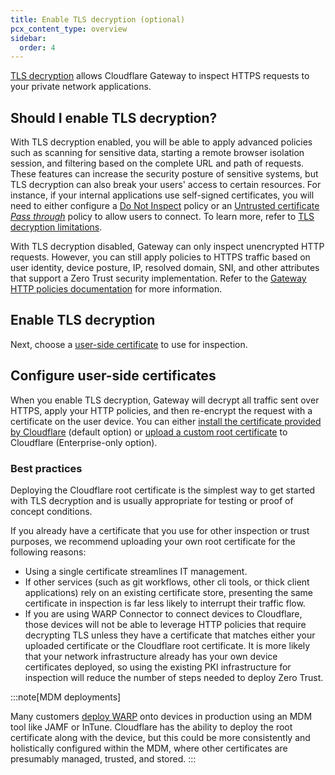 ```yaml
---
title: Enable TLS decryption (optional)
pcx_content_type: overview
sidebar:
  order: 4
---
```



[TLS decryption](https://www.cloudflare.com/learning/security/what-is-https-inspection/) allows Cloudflare Gateway to inspect HTTPS requests to your private network applications.

## Should I enable TLS decryption?

With TLS decryption enabled, you will be able to apply advanced policies such as scanning for sensitive data, starting a remote browser isolation session, and filtering based on the complete URL and path of requests. These features can increase the security posture of sensitive systems, but TLS decryption can also break your users' access to certain resources. For instance, if your internal applications use self-signed certificates, you will need to either configure a [Do Not Inspect](/cloudflare-one/policies/gateway/http-policies/#do-not-inspect) policy or an [Untrusted certificate _Pass through_](/cloudflare-one/policies/gateway/http-policies/#untrusted-certificates) policy to allow users to connect. To learn more, refer to [TLS decryption limitations](/cloudflare-one/policies/gateway/http-policies/tls-decryption/#inspection-limitations).

With TLS decryption disabled, Gateway can only inspect unencrypted HTTP requests. However, you can still apply policies to HTTPS traffic based on user identity, device posture, IP, resolved domain, SNI, and other attributes that support a Zero Trust security implementation. Refer to the [Gateway HTTP policies documentation](/cloudflare-one/policies/gateway/http-policies/) for more information.

## Enable TLS decryption

<Render file="gateway/enable-tls-decryption" product="cloudflare-one" />

Next, choose a [user-side certificate](#configure-user-side-certificates) to use for inspection.

## Configure user-side certificates

When you enable TLS decryption, Gateway will decrypt all traffic sent over HTTPS, apply your HTTP policies, and then re-encrypt the request with a certificate on the user device. You can either [install the certificate provided by Cloudflare](/cloudflare-one/connections/connect-devices/warp/user-side-certificates/automated-deployment/) (default option) or [upload a custom root certificate](/cloudflare-one/connections/connect-devices/warp/user-side-certificates/custom-certificate/) to Cloudflare (Enterprise-only option).

### Best practices

Deploying the Cloudflare root certificate is the simplest way to get started with TLS decryption and is usually appropriate for testing or proof of concept conditions.

If you already have a certificate that you use for other inspection or trust purposes, we recommend uploading your own root certificate for the following reasons:

- Using a single certificate streamlines IT management.
- If other services (such as git workflows, other cli tools, or thick client applications) rely on an existing certificate store, presenting the same certificate in inspection is far less likely to interrupt their traffic flow.
- If you are using WARP Connector to connect devices to Cloudflare, those devices will not be able to leverage HTTP policies that require decrypting TLS unless they have a certificate that matches either your uploaded certificate or the Cloudflare root certificate. It is more likely that your network infrastructure already has your own device certificates deployed, so using the existing PKI infrastructure for inspection will reduce the number of steps needed to deploy Zero Trust.

:::note[MDM deployments]

Many customers [deploy WARP](/learning-paths/replace-vpn/connect-devices/) onto devices in production using an MDM tool like JAMF or InTune. Cloudflare has the ability to deploy the root certificate along with the device, but this could be more consistently and holistically configured within the MDM, where other certificates are presumably managed, trusted, and stored.
:::
